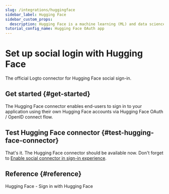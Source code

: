 ```yaml
---
slug: /integrations/huggingface
sidebar_label: Hugging Face
sidebar_custom_props:
  description: Hugging Face is a machine learning (ML) and data science platform and community that helps users build, deploy and train machine learning models.
tutorial_config_name: Hugging Face OAuth app
---
```




# Set up social login with Hugging Face

The official Logto connector for Hugging Face social sign-in.

<GuideTip />

## Get started \{#get-started}

The Hugging Face connector enables end-users to sign in to your application using their own Hugging Face accounts via Hugging Face OAuth / OpenID connect flow.

<Integration />

## Test Hugging Face connector \{#test-hugging-face-connector}

That's it. The Hugging Face connector should be available now. Don't forget to [Enable social connector in sign-in experience](/connectors/social-connectors/#enable-social-sign-in).

## Reference \{#reference}

<Url href="https://huggingface.co/docs/hub/en/oauth#sign-in-with-hugging-face">
  Hugging Face - Sign in with Hugging Face
</Url>
